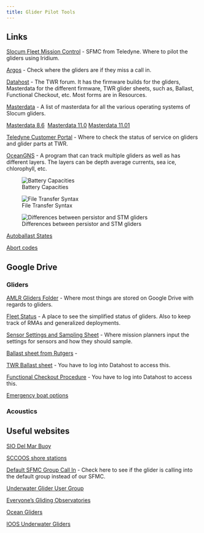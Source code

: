 ```yaml
---
title: Glider Pilot Tools
---
```


## Links

[Slocum Fleet Mission Control](https://sfmc.webbresearch.com/sfmc/login) - SFMC from Teledyne. Where to pilot the gliders using Iridium.

[Argos](https://argos-system.clsamerica.com/argos-cwi2/login.html) - Check where the gliders are if they miss a call in.

[Datahost](https://datahost.webbresearch.com/) - The TWR forum. It has the firmware builds for the gliders, Masterdata for the different firmware, TWR glider sheets, such as, Ballast, Functional Checkout, etc. Most forms are in Resources.

[Masterdata](https://gliderfs2.coas.oregonstate.edu/gliderweb/masterdata/) - A list of masterdata for all the various operating systems of Slocum gliders. 

[Masterdata 8.6](masterdata/masterdata_8_6.txt)  [Masterdata 11.0](masterdata/masterdata_11_0.txt) [Masterdata 11.01](masterdata/masterdata_11_01.txt)

[Teledyne Customer Portal](https://tmv-taptone.my.site.com/slocum/s/) - Where to check the status of service on gliders and glider parts at TWR.

[OceanGNS](https://www.oceangns.com/login) - A program that can track multiple gliders as well as has different layers. The layers can be depth average currents, sea ice, chlorophyll, etc.

![Battery Capacities](images/battery_capacities.png)

![File Transfer Syntax](images/Glider_File_Transfer_Syntax.jpg)

![Differences between persistor and STM gliders](images/persistor_v_stm.png)

[Autoballast States](documents/Autoballast.txt)

[Abort codes](documents/AbortCodes.txt)

## Google Drive

### Gliders

[AMLR Gliders Folder](https://drive.google.com/drive/u/0/folders/1wv2wGgWco_3heUR7JPVMc3KLGFCzkcBT) - Where most things are stored on Google Drive with regards to gliders.

[Fleet Status](https://docs.google.com/spreadsheets/d/1tB3QNKYx8qOYYS9QZotekBAx0y-_n2d-EZPjFFdYNuU/edit?gid=0#gid=0) - A place to see the simplified status of gliders. Also to keep track of RMAs and generalized deployments.

[Sensor Settings and Sampling Sheet](https://docs.google.com/spreadsheets/d/1SNjvXY9RhGC8St3bXdfQx6tWN10sF8evctD0B_RcTKk/edit?gid=0#gid=0) - Where mission planners input the settings for sensors and how they should sample.

[Ballast sheet from Rutgers](https://docs.google.com/spreadsheets/d/1BrgEZyT4qzZ22Rkcxc7ZHFRZ-m1zfW3o/edit?rtpof=true&sd=true&gid=2132005041#gid=2132005041) -

[TWR Ballast sheet](https://datahost.webbresearch.com/download/file.php?id=91) - You have to log into Datahost to access this.

[Functional Checkout Procedure](https://datahost.webbresearch.com/download/file.php?id=256) - You have to log into Datahost to access this.

[Emergency boat options](https://docs.google.com/spreadsheets/d/1fZagNnYgBD-0E_5ivPwIWZFyzMgGDQ8hEPG-jktn2TQ/edit?gid=0#gid=0)

### Acoustics

## Useful websites

[SIO Del Mar Buoy](https://mooring.ucsd.edu/delmar1/delmar1_20/)

[SCCOOS shore stations](https://sccoos.org/autoss/)

[Default SFMC Group Call In](https://sfmc.webbresearch.com/sfmc/iridium-calls) - Check here to see if the glider is calling into the default group instead of our SFMC.

[Underwater Glider User Group](https://underwatergliders.org/)

[Everyone's Gliding Observatories](https://www.ego-network.org/dokuwiki/doku.php)

[Ocean Gliders](https://www.oceangliders.org/)

[IOOS Underwater Gliders](https://ioos.noaa.gov/project/underwater-gliders/)
